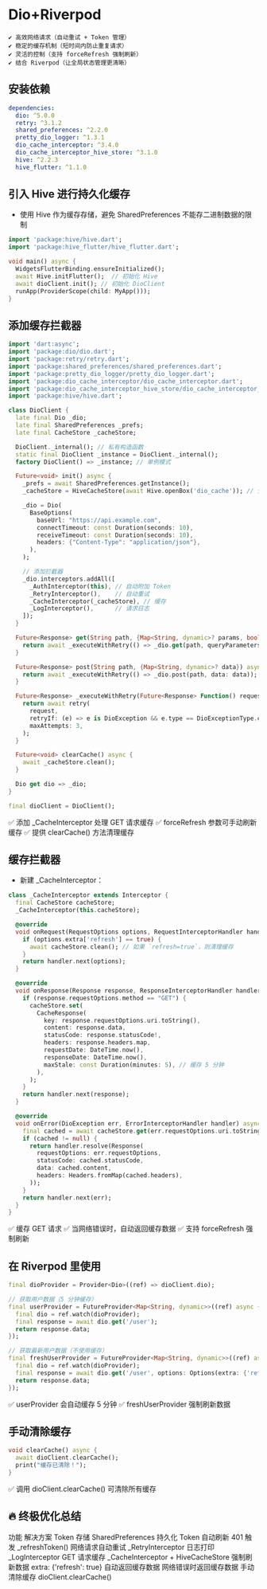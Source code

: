 # Dio+Riverpod

```
✔ 高效网络请求（自动重试 + Token 管理）
✔ 稳定的缓存机制（短时间内防止重复请求）
✔ 灵活的控制（支持 forceRefresh 强制刷新）
✔ 结合 Riverpod（让全局状态管理更清晰）
```

## 安装依赖

```yaml
dependencies:
  dio: ^5.0.0
  retry: ^3.1.2
  shared_preferences: ^2.2.0
  pretty_dio_logger: ^1.3.1
  dio_cache_interceptor: ^3.4.0
  dio_cache_interceptor_hive_store: ^3.1.0
  hive: ^2.2.3
  hive_flutter: ^1.1.0

```

## 引入 Hive 进行持久化缓存

- 使用 Hive 作为缓存存储，避免 SharedPreferences 不能存二进制数据的限制

```dart
import 'package:hive/hive.dart';
import 'package:hive_flutter/hive_flutter.dart';

void main() async {
  WidgetsFlutterBinding.ensureInitialized();
  await Hive.initFlutter();  // 初始化 Hive
  await dioClient.init(); // 初始化 DioClient
  runApp(ProviderScope(child: MyApp()));
}

```

## 添加缓存拦截器


```dart
import 'dart:async';
import 'package:dio/dio.dart';
import 'package:retry/retry.dart';
import 'package:shared_preferences/shared_preferences.dart';
import 'package:pretty_dio_logger/pretty_dio_logger.dart';
import 'package:dio_cache_interceptor/dio_cache_interceptor.dart';
import 'package:dio_cache_interceptor_hive_store/dio_cache_interceptor_hive_store.dart';
import 'package:hive/hive.dart';

class DioClient {
  late final Dio _dio;
  late final SharedPreferences _prefs;
  late final CacheStore _cacheStore;

  DioClient._internal(); // 私有构造函数
  static final DioClient _instance = DioClient._internal();
  factory DioClient() => _instance; // 单例模式

  Future<void> init() async {
    _prefs = await SharedPreferences.getInstance();
    _cacheStore = HiveCacheStore(await Hive.openBox('dio_cache')); // 使用 Hive 存储缓存

    _dio = Dio(
      BaseOptions(
        baseUrl: "https://api.example.com",
        connectTimeout: const Duration(seconds: 10),
        receiveTimeout: const Duration(seconds: 10),
        headers: {"Content-Type": "application/json"},
      ),
    );

    // 添加拦截器
    _dio.interceptors.addAll([
      _AuthInterceptor(this), // 自动附加 Token
      _RetryInterceptor(),    // 自动重试
      _CacheInterceptor(_cacheStore), // 缓存
      _LogInterceptor(),      // 请求日志
    ]);
  }

  Future<Response> get(String path, {Map<String, dynamic>? params, bool forceRefresh = false}) async {
    return await _executeWithRetry(() => _dio.get(path, queryParameters: params, options: forceRefresh ? Options(extra: {'refresh': true}) : null));
  }

  Future<Response> post(String path, {Map<String, dynamic>? data}) async {
    return await _executeWithRetry(() => _dio.post(path, data: data));
  }

  Future<Response> _executeWithRetry(Future<Response> Function() request) async {
    return await retry(
      request,
      retryIf: (e) => e is DioException && e.type == DioExceptionType.connectionTimeout,
      maxAttempts: 3,
    );
  }

  Future<void> clearCache() async {
    await _cacheStore.clean();
  }

  Dio get dio => _dio;
}

final dioClient = DioClient();

```

✅ 添加 _CacheInterceptor 处理 GET 请求缓存
✅ forceRefresh 参数可手动刷新缓存
✅ 提供 clearCache() 方法清理缓存

## 缓存拦截器
- 新建 _CacheInterceptor：
```dart
class _CacheInterceptor extends Interceptor {
  final CacheStore cacheStore;
  _CacheInterceptor(this.cacheStore);

  @override
  void onRequest(RequestOptions options, RequestInterceptorHandler handler) async {
    if (options.extra['refresh'] == true) {
      await cacheStore.clean(); // 如果 `refresh=true`，则清理缓存
    }
    return handler.next(options);
  }

  @override
  void onResponse(Response response, ResponseInterceptorHandler handler) {
    if (response.requestOptions.method == "GET") {
      cacheStore.set(
        CacheResponse(
          key: response.requestOptions.uri.toString(),
          content: response.data,
          statusCode: response.statusCode!,
          headers: response.headers.map,
          requestDate: DateTime.now(),
          responseDate: DateTime.now(),
          maxStale: const Duration(minutes: 5), // 缓存 5 分钟
        ),
      );
    }
    return handler.next(response);
  }

  @override
  void onError(DioException err, ErrorInterceptorHandler handler) async {
    final cached = await cacheStore.get(err.requestOptions.uri.toString());
    if (cached != null) {
      return handler.resolve(Response(
        requestOptions: err.requestOptions,
        statusCode: cached.statusCode,
        data: cached.content,
        headers: Headers.fromMap(cached.headers),
      ));
    }
    return handler.next(err);
  }
}

```

✅ 缓存 GET 请求
✅ 当网络错误时，自动返回缓存数据
✅ 支持 forceRefresh 强制刷新

##  在 Riverpod 里使用

```dart
final dioProvider = Provider<Dio>((ref) => dioClient.dio);

// 获取用户数据（5 分钟缓存）
final userProvider = FutureProvider<Map<String, dynamic>>((ref) async {
  final dio = ref.watch(dioProvider);
  final response = await dio.get('/user');
  return response.data;
});

// 获取最新用户数据（不使用缓存）
final freshUserProvider = FutureProvider<Map<String, dynamic>>((ref) async {
  final dio = ref.watch(dioProvider);
  final response = await dio.get('/user', options: Options(extra: {'refresh': true}));
  return response.data;
});

```

✅ userProvider 会自动缓存 5 分钟
✅ freshUserProvider 强制刷新数据

## 手动清除缓存

```dart
void clearCache() async {
  await dioClient.clearCache();
  print("缓存已清除！");
}
```

✅ 调用 dioClient.clearCache() 可清除所有缓存


## 🔥 终极优化总结
功能	解决方案
Token 存储	SharedPreferences 持久化
Token 自动刷新	401 触发 _refreshToken()
网络请求自动重试	_RetryInterceptor
日志打印	_LogInterceptor
GET 请求缓存	_CacheInterceptor + HiveCacheStore
强制刷新数据	extra: {'refresh': true}
自动返回缓存数据	网络错误时返回缓存数据
手动清除缓存	dioClient.clearCache()
